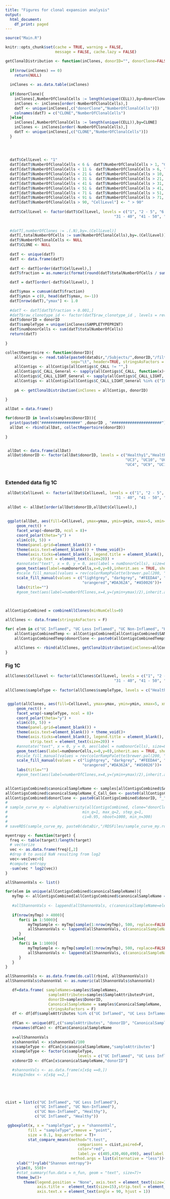 ```yaml
---
title: "Figures for clonal expansion analysis"
output:
  html_document:
    df_print: paged
---
```


```r
source("Main.R")

knitr::opts_chunk$set(cache = TRUE, warning = FALSE, 
                      message = FALSE, cache.lazy = FALSE)
```


```r

getClonalDistribution <- function(inClones, donorID="", donorClone=FALSE){
  
  if(nrow(inClones) == 0)
    return(NULL)
  
  inClones <- as.data.table(inClones)
  
  if(donorClone){
    inClones[,NumberOfClonalCells := length(unique(CELL)),by=donorClone]
    inClones <- inClones[order(-NumberOfClonalCells),]
    datT <- unique(inClones[,c("donorClone","NumberOfClonalCells")])
    colnames(datT) = c("CLONE","NumberOfClonalCells")
  }else{
    inClones[,NumberOfClonalCells := length(unique(CELL)),by=CLONE]
    inClones <- inClones[order(-NumberOfClonalCells),]
    datT <- unique(inClones[,c("CLONE","NumberOfClonalCells")])
  }
  
  
  

  datT$CellLevel <- "1"
  datT[datT$NumberOfClonalCells < 6 &  datT$NumberOfClonalCells > 1, "CellLevel"] <- "2 - 5"
  datT[datT$NumberOfClonalCells < 11 &  datT$NumberOfClonalCells > 6, "CellLevel"] <- "6 - 10"
  datT[datT$NumberOfClonalCells < 21 &  datT$NumberOfClonalCells > 10, "CellLevel"] <- "11 - 20"
  datT[datT$NumberOfClonalCells < 31 &  datT$NumberOfClonalCells > 21, "CellLevel"] <- "21 - 30"
  datT[datT$NumberOfClonalCells < 41 &  datT$NumberOfClonalCells > 31, "CellLevel"] <- "31 - 40"
  datT[datT$NumberOfClonalCells < 51 &  datT$NumberOfClonalCells > 41, "CellLevel"] <- "41 - 50"
  datT[datT$NumberOfClonalCells < 71 &  datT$NumberOfClonalCells > 51, "CellLevel"] <- "51 - 70"
  datT[datT$NumberOfClonalCells < 91 &  datT$NumberOfClonalCells > 71, "CellLevel"] <- "71 - 90"
  datT[datT$NumberOfClonalCells > 90, "CellLevel"] <- " > 90"
  
  datT$CellLevel <- factor(datT$CellLevel, levels = c("1", "2 - 5", "6 - 10", "11 - 20", "21 - 30",
                                                "31 - 40", "41 - 50", "51 - 70", "71 - 90", " > 90"))
   
  
  #datT[,numberOfClones := .(.N),by=.(CellLevel)]
  datT[,totalNumberOfCells := sum(NumberOfClonalCells),by=.(CellLevel)]
  datT$NumberOfClonalCells <- NULL
  datT$CLONE <- NULL
  
  datT <- unique(datT)
  datT <- data.frame(datT)
  
  datT <- datT[order(datT$CellLevel),]
  datT$fraction = as.numeric(format(round(datT$totalNumberOfCells / sum(datT$totalNumberOfCells), 2), nsmall = 2))

  datT = datT[order(-datT$CellLevel), ]

  datT$ymax = cumsum(datT$fraction)
  datT$ymin = c(0, head(datT$ymax, n=-1))
  datT[nrow(datT),"ymax"] <- 1.0
  
  #datT <- datT[datT$fraction > 0.001,]
  #datT$raw_clonotype_id <- factor(datT$raw_clonotype_id , levels = rev(as.character(datT$raw_clonotype_id) ))
  datT$donorID = donorID
  datT$sampleType = unique(inClones$SAMPLETYPEPRINT)
  datT$numDonorCells <- sum(datT$totalNumberOfCells)
  return(datT)
  
}

```


```r

collectRepertoire <- function(donorID){
    allContigs <- read.table(paste0(dataDir,"/Subjects/",donorID,"/filtered_single_light_heavy_paired_clone-pass.tab"),
                             sep="\t", header=TRUE, stringsAsFactors = F)
    allContigs <- allContigs[allContigs$C_CALL != "",]
    allContigs$C_CALL_General <- sapply(allContigs$C_CALL, function(x){substr(x,1,4)})
    allContigs$C_CALL_LIGHT_General <- sapply(allContigs$C_CALL_LIGHT, function(x){substr(x,1,3)})
    allContigs <- allContigs[allContigs$C_CALL_LIGHT_General %in% c("IGL", "IGK"),]
    
    pA <- getClonalDistribution(inClones = allContigs, donorID)
   
}

allDat = data.frame() 

for(donorID in levels(samples$DonorID)){
  print(paste0("#################" ,donorID , "######################"))
  allDat <- rbind(allDat, collectRepertoire(donorID))
  
}



```

```r
 allDat <- data.frame(allDat)
 allDat$donorID <- factor(allDat$donorID, levels = c("Healthy1","Healthy2","Healthy3","Healthy4","Healthy5","Healthy7", "Healthy8", "Healthy9",
                                                     "UC3", "UC10", "UC15", "UC16", "UC17", "UC18", "UC20", "UC22",
                                                     "UC4", "UC9", "UC14", "UC19", "UC23"))
 
```

### Extended data fig 1C

```r
 allDat$CellLevel <- factor(allDat$CellLevel, levels = c("1", "2 - 5", "6 - 10", "11 - 20", "21 - 30",
                                                "31 - 40", "41 - 50", "51 - 70", "71 - 90", " > 90"))
   
 allDat <- allDat[order(allDat$donorID,allDat$CellLevel),]
 
 
 ggplot(allDat, aes(fill=CellLevel, ymax=ymax, ymin=ymin, xmax=5, xmin=2)) +
     geom_rect() +
     facet_wrap(~donorID, ncol = 8)+
     coord_polar(theta="y") +
     xlim(c(0, 5)) +
     theme(panel.grid=element_blank()) +
     theme(axis.text=element_blank()) + theme_void()+
     theme(axis.ticks=element_blank(), legend.title = element_blank(), legend.position = "top",
           strip.text = element_text(size=20)) +
     #annotate("text", x = 0, y = 0, aes(label = numDonorCells), size=8) +
     geom_text(aes(label=numDonorCells,x=0,y=0),inherit.aes = TRUE, show.legend = FALSE, size=7)+
     #scale_fill_manual(values = rev(colorRampPalette(brewer.pal(200, "RdYlBu"))(length(unique(allDat$CellLevel)))))+
     scale_fill_manual(values = c("lightgrey", "darkgrey", "#FEEDA4", "gold","#FDBE70", "darkorange","#F67B49", 
                                  "orangered","#DA362A", "#A50026"))+
     labs(title="")
     #geom_text(aes(label=numberOfClones,x=4,y=(ymin+ymax)/2),inherit.aes = TRUE, show.legend = FALSE)
  
 
```


```r
allContigsCombined = combineAllClones(minNumCells=0)
```

```r
allClones <- data.frame(stringsAsFactors = F)

for( elem in c("UC Inflamed", "UC Less Inflamed", "UC Non-Inflamed", "Healthy")){
    allContigsCombinedTemp <- allContigsCombined[allContigsCombined$SAMPLETYPEPRINT == elem,]
    allContigsCombinedTemp$donorClone <- paste0(allContigsCombinedTemp$donorID,"_",allContigsCombinedTemp$CLONE)
    
    allClones <- rbind(allClones, getClonalDistribution(inClones=allContigsCombinedTemp, donorClone=TRUE))
}


```

### Fig 1C

```r
allClones$CellLevel <- factor(allClones$CellLevel, levels = c("1", "2 - 5", "6 - 10", "11 - 20", "21 - 30",
                                                "31 - 40", "41 - 50", "51 - 70", "71 - 90", " > 90"))
   
allClones$sampleType <- factor(allClones$sampleType, levels = c("Healthy", "UC Non-Inflamed", "UC Less Inflamed", "UC Inflamed"))


 ggplot(allClones, aes(fill=CellLevel, ymax=ymax, ymin=ymin, xmax=5, xmin=2)) +
     geom_rect() +
     facet_wrap(~sampleType, ncol = 8)+
     coord_polar(theta="y") +
     xlim(c(0, 5)) +
     theme(panel.grid=element_blank()) +
     theme(axis.text=element_blank()) + theme_void()+
     theme(axis.ticks=element_blank(), legend.title = element_blank(), legend.position = "top",
           strip.text = element_text(size=20)) +
     #annotate("text", x = 0, y = 0, aes(label = numDonorCells), size=8) +
     geom_text(aes(label=numDonorCells,x=0,y=0),inherit.aes = TRUE, show.legend = FALSE, size=7)+
     #scale_fill_manual(values = rev(colorRampPalette(brewer.pal(200, "RdYlBu"))(length(unique(allDat$CellLevel)))))+
     scale_fill_manual(values = c("lightgrey", "darkgrey", "#FEEDA4", "gold","#FDBE70", "darkorange","#F67B49", 
                                  "orangered","#DA362A", "#A50026"))+
     labs(title="")
     #geom_text(aes(label=numberOfClones,x=4,y=(ymin+ymax)/2),inherit.aes = TRUE, show.legend = FALSE)
 
```



```r
allContigsCombined$canonicalSampleName <- samples[allContigsCombined$SAMPLENAME,"CanonicalSampleName"]
allContigsCombined$canonicalSampleName_C_Call_Gen <- paste0(allContigsCombined$canonicalSampleName, "_", allContigsCombined$C_CALL_General)
allContigsCombined$donorClone <- paste0(allContigsCombined$donorID, "_", allContigsCombined$CLONE)
# 
# sample_curve_my <- alphaDiversity(allContigsCombined, clone="donorClone",group="canonicalSampleName",
#                                 min_q=1, max_q=2, step_q=1,
#                                 ci=0.95, nboot=1000, min_n=300)
# 
# saveRDS(sample_curve_my, paste0(dataDir,"/RDSFiles/sample_curve_my.rds"))

myentropy <- function(target) {
  freq <- table(target)/length(target)
  # vectorize
  vec <- as.data.frame(freq)[,2]
  #drop 0 to avoid NaN resulting from log2
  vec<-vec[vec>0]
  #compute entropy
  -sum(vec * log2(vec))
}

allShannonVals <- list()

for(elem in unique(allContigsCombined$canonicalSampleName)){
   myTmp <- allContigsCombined[allContigsCombined$canonicalSampleName == elem,]
   
   #allShannonVals <- lappend(allShannonVals, c(canonicalSampleName=elem, shannonVal =shannon.entropy(myTmp$CLONE)))
   
   if(nrow(myTmp) > 4000){
      for(i in 1:5000){
          myTmpSample <- myTmp[sample(1:nrow(myTmp), 500, replace=FALSE),]
          allShannonVals <- lappend(allShannonVals, c(canonicalSampleName=elem, shannonVal =myentropy(myTmpSample$CLONE)))
      }
   }else{
      for(i in 1:1000){
          myTmpSample <- myTmp[sample(1:nrow(myTmp), 500, replace=FALSE),]
          allShannonVals <- lappend(allShannonVals, c(canonicalSampleName=elem, shannonVal =myentropy(myTmpSample$CLONE)))
      }
   }
}

allShannonVals <- as.data.frame(do.call(rbind, allShannonVals))
allShannonVals$shannonVal <- as.numeric(allShannonVals$shannonVal)

```



```r

   df=data.frame( sampleNames=samples$SampleNames,
                   sampleAttributes=samples$SampleAttributesPrint,
                   donorID=samples$DonorID,
                   CanonicalSampleName = samples$CanonicalSampleName,
                   stringsAsFactors = F)
   df <- df[df$sampleAttributes %in% c("UC Inflamed", "UC Less Inflamed", "UC Non-Inflamed", "Healthy"),]
  
   dfCan <- unique(df[,c("sampleAttributes", "donorID", "CanonicalSampleName")])
   rownames(dfCan) <- dfCan$CanonicalSampleName
  
   x=allShannonVals
   x$shannonVal <- x$shannonVal/100
   x$sampleType <- dfCan[x$canonicalSampleName,"sampleAttributes"]
   x$sampleType <- factor(x$sampleType,
                                levels = c("UC Inflamed", "UC Less Inflamed", "UC Non-Inflamed", "Healthy"))
   x$donorID <- dfCan[x$canonicalSampleName,"donorID"]

   #shannonVals <- as.data.frame(x[x$q ==0,])
   #simpIndex <- x[x$q ==2,]

  
 



```

```r
cList = list(c("UC Inflamed", "UC Less Inflamed"),
             c("UC Inflamed", "UC Non-Inflamed"),
             c("UC Non-Inflamed", "Healthy"),
             c("UC Inflamed", "Healthy"))

 ggboxplot(x, x = "sampleType", y = "shannonVal",
          fill = "sampleType",remove = "point",
          size = 0.1, bxp.errorbar = T)+
          stat_compare_means(method="t.test",
                                comparisons = cList,paired=F,
                                color="red",
                                label.y= c(405,430,460,490), aes(label = ..p.signif..),
                             method.args = list(alternative = "less"))+
     xlab("")+ylab("Shannon entropy")+
     ylim(0, 550)+
     #stat_summary(fun.data = n_fun, geom = "text", size=7)+
     theme_bw()+
        theme(legend.position = "None", axis.text = element_text(size=13),
              axis.title =  element_text(size=15),strip.text = element_text(size=15),
              axis.text.x = element_text(angle = 90, hjust = 1))
  
```


